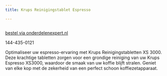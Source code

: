 ```yaml
---
title: Krups Reinigingstablet Espresso

---
```



<Image src={imageProduct} width={imageProduct.width} alt="" />

[bestel via onderdelenexpert.nl](https://www.onderdelenexpert.nl/krups-reinigingstabletten-xs-3000-espresso-xs3000)

144-435-0121

Optimaliseer uw espresso-ervaring met Krups Reinigingstabletten XS 3000. Deze krachtige tabletten zorgen voor een grondige reiniging van uw Krups Espresso XS3000, waardoor de smaak van uw koffie blijft stralen. Geniet van elke kop met de zekerheid van een perfect schoon koffiezetapparaat.





